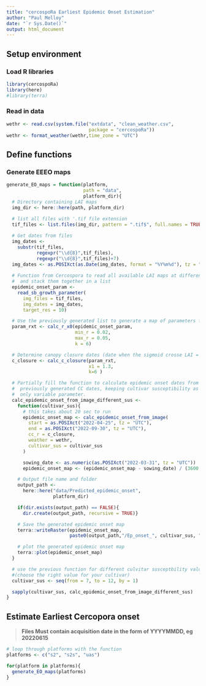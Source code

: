 ```yaml
---
title: "cercospoRa Earliest Epidemic Onset Estimation"
author: "Paul Melloy"
date: "`r Sys.Date()`"
output: html_document
---
```


## Setup environment  
### Load R libraries  

```r
library(cercospoRa) 
library(here)
#library(terra)
```

### Read in data  

```r
wethr <- read.csv(system.file("extdata", "clean_weather.csv",
                              package = "cercospoRa"))
wethr <- format_weather(wethr,time_zone = "UTC")
```


## Define functions  

### Generate EEEO maps  
```r
generate_EO_maps = function(platform, 
                            path = "data", 
                            platform_dir){
  # Directory containing LAI maps
  img_dir <- here::here(path, platform_dir)
  
  # list all files with '.tif file extension
  tif_files <- list.files(img_dir, pattern = ".tif$", full.names = TRUE)

  # Get dates from files
  img_dates <- 
    substr(tif_files,
           regexpr("\\d{8}",tif_files),
           regexpr("\\d{8}",tif_files)+7)
  img_dates <- as.POSIXct(as.Date(img_dates, format = "%Y%m%d"), tz = "UTC")
  
  # Function from Cercospora to read all available LAI maps at different dates
  #  and stack them together in a list
  epidemic_onset_param <-
    read_sb_growth_parameter(
      img_files = tif_files,
      img_dates = img_dates,
      target_res = 10)

  # Use the previously generated list to generate a map of parameters for the pixel-wise sigmoids
  param_rxt <- calc_r_x0(epidemic_onset_param,
                         min_r = 0.02,
                         max_r = 0.05,
                         k = 6)

  # Determine canopy closure dates (date when the sigmoid crosse LAI = 3)
  c_closure <- calc_c_closure(param_rxt,
                              x1 = 1.3,
                              k=6 )

  # Partially fill the function to calculate epidemic onset dates from the 
  #  previously generated CC dates, keeping cultivar susceptibility as the 
  #  only variable parameter.
  calc_epidemic_onset_from_image_different_sus <- 
    function(cultivar_sus){
      # this takes about 20 sec to run
      epidemic_onset_map <- calc_epidemic_onset_from_image(
        start = as.POSIXct("2022-04-25", tz = "UTC"),
        end = as.POSIXct("2022-09-30", tz = "UTC"),
        cc_r = c_closure,
        weather = wethr,
        cultivar_sus = cultivar_sus
      )

      sowing_date <- as.numeric(as.POSIXct("2022-03-31", tz = "UTC"))
      epidemic_onset_map <- (epidemic_onset_map - sowing_date) / (3600 * 24)

    # Output file name and folder
    output_path <- 
      here::here("data/Predicted_epidemic_onset",
                 platform_dir)

    if(dir.exists(output_path) == FALSE){
      dir.create(output_path, recursive = TRUE)}

    # Save the generated epidemic onset map
    terra::writeRaster(epidemic_onset_map, 
                       paste0(output_path,"/Ep_onset_", cultivar_sus, ".tif"))

    # plot the generated epidemic onset map
    terra::plot(epidemic_onset_map)
  }

  # use the previous function for different culvitar susceptbility values
  #(choose the right value for your cultivar)
  cultivar_sus <- seq(from = 7, to = 12, by = 1)

  sapply(cultivar_sus, calc_epidemic_onset_from_image_different_sus)
}

```


## Estimate Earliest Cercopora onset
> **Files Must contain acquisition date in the form of YYYYMMDD, eg 20220615**

```r
# loop through platforms with the function
platforms <- c("s2", "s2s", "uas")

for(platform in platforms){
  generate_EO_maps(platforms)
}

```

